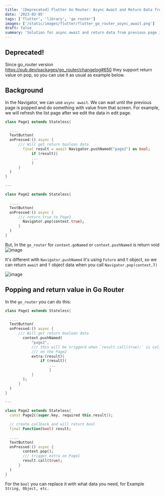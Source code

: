 ```yaml
---
title: '[Deprecated] Flutter Go Router: Async Await and Return Data from Previous Screen'
date: '2023-03-05'
tags: ['flutter', 'library', 'go router']
images: ['/static/images/flutter/flutter_go_router_async_await.png']
draft: false
summary: 'Solution for async await and return data from previous page in go_router library'
---
```


## Deprecated!

Since go_router version https://pub.dev/packages/go_router/changelog#650 they support return value on pop, so you can use it as usual as example below.

## Background

In the Navigator, we can use `async await`. We can wait until the previous page is popped and do something with value from that screen. For example, we will refresh the list page after we edit the data in edit page.

```dart
class Page1 extends Stateless{

  ....
  TextButton(
  onPressed:() async {
      /// Will get return boolean data
	    final result = await Navigator.pushNamed("page2") as bool;
			if (result){
			...
			}
	  }
  )
}

---

class Page2 extends Stateless{

  ....
  TextButton(
  onPressed:() async {
      /// return true to Page1
	    Navigator.pop(context,true);
	  }
  )
}

```

But, In the `go_router` for `context.goNamed` or `context.pushNamed` is return void
![image](https://raw.githubusercontent.com/lazycatlabs/blog.lazycatlabs.com-giscus/main/blog-assets/2023-03-05%2021.26.00.jpg)

It's different with `Navigator.pushNamed` it's using `Future` and `T` object, so we can return `await` and `T` object data when you call `Navigator.pop(context,T)`

![image](https://raw.githubusercontent.com/lazycatlabs/blog.lazycatlabs.com-giscus/main/blog-assets/2023-03-05%2021.20.58.jpg)

## Popping and return value in Go Router

In the `go_router` you can do this:

```dart
class Page1 extends Stateless{

  ....
  TextButton(
  onPressed:() async {
      /// Will get return boolean data
	    context.pushNamed(
		    "page2",
		    /// this will be triggerd when `result.call(true);` is called
		    /// on the Page2
		    extra:(result){
			    if (result){
					...
					}
		    }
	    );
	  }
  )
}

---

class Page2 extends Stateless{
  const Page2({super.key, required this.result});

  // create callback and will return bool
  final Function(bool) result;

  ....
  TextButton(
  onPressed:() async {
	    context.pop();
	    /// trigger extra on Page1
	    result.call(true);
	  }
  )
}

```

For the `bool` you can replace it with what data you need, for Example `String, Object, etc.`
